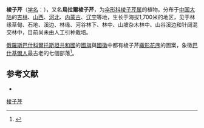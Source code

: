 {{NoteTA|G1=LS}}
{{Speciesbox
| color = lightgreen
| name = 棱子芹
| status = 
| status_system = 
| image = Pleurospermum uralense 1.JPG
| genus = Pleurospermum
| species = uralense
| authority = Hoffm.
| synonyms = 
*''Pleurospermum camtschaticum'' Hoffm.
*Pleurospermum austriacum subsp. uralense (Hoffm.) Sommier
}}

'''棱子芹'''（[[学名|学名]]：{{lang|la|''Pleurospermum uralense''}}），又名'''烏拉爾棱子芹'''，为[[伞形科|伞形科]][[棱子芹属|棱子芹属]]的植物。分布于[[中国大陆|中国大陆]]的[[吉林|吉林]]、[[山西|山西]]、[[河北|河北]]、[[内蒙古|内蒙古]]、[[辽宁|辽宁]]等地，生长于海拔1,700米的地区，见于林缘草甸、石地、溪边、林缘、河谷林下、林中、山坡杂木林中、山谷溪边和针阔混交林中，目前尚未由人工引种栽培。

[[俄羅斯|俄羅斯]][[巴什科爾托斯坦共和國|巴什科爾托斯坦共和國]]的[[巴什科爾托斯坦共和國國旗|國旗]]與[[巴什科爾托斯坦共和國國徽|國徽]]中都有棱子芹[[繖形花序|繖形花序]]的圖案，象徵[[巴什基爾人|巴什基爾人]]最古老的七個部落<ref name=Minahan>{{cite book|url=https://books.google.com/books?id=jfrWCQAAQBAJ&pg=PA322&dq=Coat+of+arms+of+the+Republic+of+Bashkortostan&hl=zh-TW&sa=X&ved=0ahUKEwiy-r_OvsbeAhUjwlQKHRDGAtoQ6AEIKTAA#v=onepage&q=Coat%20of%20arms%20of%20the%20Republic%20of%20Bashkortostan&f=false|title=The Complete Guide to National Symbols and Emblems [2 volumes]|page=322|author=James B. Minahan|publisher=ABC-CLIO|isbn=0313344973|access-date=2018-11-10|archive-date=2018-11-09|archive-url=https://web.archive.org/web/20181109104343/https://books.google.com/books?id=jfrWCQAAQBAJ&pg=PA322&dq=Coat+of+arms+of+the+Republic+of+Bashkortostan&hl=zh-TW&sa=X&ved=0ahUKEwiy-r_OvsbeAhUjwlQKHRDGAtoQ6AEIKTAA#v=onepage&q=Coat%20of%20arms%20of%20the%20Republic%20of%20Bashkortostan&f=false|dead-url=no}}</ref>。

== 参考文献 ==
{{Reflist}}
<div class="references-small">
* {{cite web| url =http://www.bioinfo.cn/db05/KmzwSpecies.php?action=view&id=23056| title =棱子芹| work =《中国高等植物数据库全库》| publisher =中国科学院微生物研究所| author =昆明植物研究所| accessdate =2009-02-25| deadurl =yes| archiveurl =https://web.archive.org/web/20160305034118/http://www.bioinfo.cn/db05/KmzwSpecies.php?action=view&id=23056| archivedate =2016-03-05}}
</div>
{{Taxonbar|from=Q4391616}}

[[Category:棱子芹属|棱子芹]]


{{Apiales-stub}}